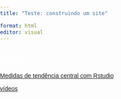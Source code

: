 ```yaml
---
title: "Teste: construindo um site"

format: html
editor: visual
---
```


## Giliard

[Medidas de tendência central com Rstudio](Pagina 2.html)

[vídeos](pagina3.html)

<style>
        body {
            background-image: url(https://s1.static.brasilescola.uol.com.br/be/vestibular/graficos-tabelas-sao-objetos-basicos-para-estudo-estatistica-5812154677e56.jpg);
            background-size: cover;
            background-position: center;
            background-repeat: no-repeat;
            background-attachment: fixed;
            margin: 0;
            padding: 0;
            font-family: Arial, sans-serif;
            color: white;
        }

        .content {
            position: relative;
            width: 60%;
            margin: 0 auto;
            padding: 20px;
            background-color: rgba(0, 0, 0, 0.5); /* Fundo semitransparente */
            border-radius: 10px;
        }
    </style>